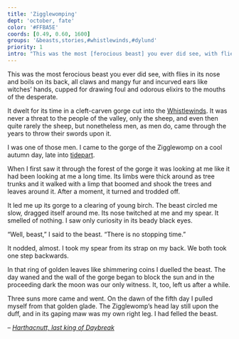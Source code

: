 ```yaml
---
title: 'Zigglewomping'
dept: 'october, fate'
color: '#FFBA5E'
coords: [0.49, 0.60, 1600]
groups: '&beasts,stories,#whistlewinds,#dylund'
priority: 1
intro: "This was the most [ferocious beast] you ever did see, with flies in its nose and boils on its back, all claws and mangy fur and incurved ears like witches’ hands, cupped for drawing foul and odorous elixirs to the mouths of the desperate."
---
```


This was the most ferocious beast you ever did see, with flies in its nose and boils on its back, all claws and mangy fur and incurved ears like witches’ hands, cupped for drawing foul and odorous elixirs to the mouths of the desperate.

It dwelt for its time in a cleft-carven gorge cut into the [Whistlewinds](whistlewinds). It was never a threat to the people of the valley, only the sheep, and even then quite rarely the sheep, but nonetheless men, as men do, came through the years to throw their swords upon it.

I was one of those men. I came to the gorge of the Zigglewomp on a cool autumn day, late into [tidepart](tide#octobering).

When I first saw it through the forest of the gorge it was looking at me like it had been looking at me a long time. Its limbs were thick around as tree trunks and it walked with a limp that boomed and shook the trees and leaves around it. After a moment, it turned and trodded off.

It led me up its gorge to a clearing of young birch. The beast circled me slow, dragged itself around me. Its nose twitched at me and my spear. It smelled of nothing. I saw only curiosity in its beady black eyes.

“Well, beast,” I said to the beast. “There is no stopping time.”

It nodded, almost. I took my spear from its strap on my back. We both took one step backwards.

In that ring of golden leaves like shimmering coins I duelled the beast. The day waned and the wall of the gorge began to block the sun and in the proceeding dark the moon was our only witness. It, too, left us after a while.

Three suns more came and went. On the dawn of the fifth day I pulled myself from that golden glade. The Zigglewomp’s head lay still upon the duff, and in its gaping maw was my own right leg. I had felled the beast.

_&ndash; [Harthacnutt, last king of Daybreak](harthacnutt)_